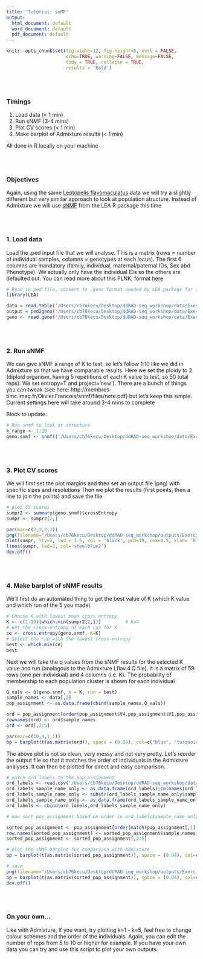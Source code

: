 ```yaml
---
title: 'Tutorial: snMF'
output:
  html_document: default
  word_document: default
  pdf_document: default
---
```


```r
knitr::opts_chunk$set(fig.width=12, fig.height=8, eval = FALSE,
                      echo=TRUE, warning=FALSE, message=FALSE,
                      tidy = TRUE, collapse = TRUE,
                      results = 'hold')
```
\
\

### Timings 

  1. Load data (< 1 min)
  2. Run sNMF (3-4 mins)
  3. Plot CV scores (< 1 min)
  4. Make barplot of Admixture results (< 1 min)

All done in R locally on your machine
  
\
\

### Objectives

Again, using the same [Leptopelis flavomaculatus](https://amphibiaweb.org/species/3649) data we will try a slightly different but very similar approach to look at population structure. Instead of Admixture we will use [sNMF](http://membres-timc.imag.fr/Olivier.Francois/LEA/tutorial.htm) from the LEA R package this time

\
\

### 1. Load data
Load the .ped input file that we will analyse. This is a matrix (rows = number of individual samples, columns = genotypes at each locus). The first 6 columns are mandatory (family, individual, maternal/paternal IDs, Sex abd Phenotype). We actually only have the individual IDs so the others are defaulted out. You can read more about this PLNK, format [here]( https://zzz.bwh.harvard.edu/plink/data.shtml)

```r
# Read in ped file, convert to .geno format needed by LEA package for sNMF
library(LEA)

data = read.table('/Users/cb76kecu/Desktop/ddRAD-seq_workshop/data/Exercises_4-8/sNMF/Lflav.ped')
output = ped2geno('/Users/cb76kecu/Desktop/ddRAD-seq_workshop/data/Exercises_4-8/sNMF/Lflav.ped')
geno <- read.geno('/Users/cb76kecu/Desktop/ddRAD-seq_workshop/data/Exercises_4-8/sNMF/Lflav.geno') 
```

\
\

### 2. Run sNMF
We can give sNMF a range of K to test, so let's follow 1:10 like we did in Admixture so that we have comparable results. Here we set the ploidy to 2 (diploid organism, having 5 repetitions of each K value to test, so 50 total reps). We set entropy=T and project='new'). There are a bunch of things you can tweak (see here: http://membres-timc.imag.fr/Olivier.Francois/snmf/files/note.pdf) but let's keep this simple. Current settings here will take around 3-4 mins to complete

Block to update:
```r
# Run snmf to look at structure 
k_range <- 1:10
geno.snmf <- snmf(('/Users/cb76kecu/Desktop/ddRAD-seq_workshop/data/Exercises_4-8/sNMF/Lflav.geno'), K = k_range, entropy = T, ploidy = 2, rep=5, project = 'new')  
```

\
\

### 3. Plot CV scores
We will first set the plot margins and then set an output file (png) with specific sizes and resolutions
Then we plot the results (first points, then a line to join the points) and save the file
```r
# plot CV scores
sumpr2 <- summary(geno.snmf)$crossEntropy
sumpr <- sumpr2[2,]

par(mar=c(2,2,2,2))
png(filename="/Users/cb76kecu/Desktop/ddRAD-seq_workshop/outputs/Exercise_5/sNMF_Results_CV_scores.png", type="quartz", height=8, width=8, units="in", res=300)
plot(sumpr, lty=2, lwd = 1.5, col = 'black', pch=19, cex=0.5, xlab= 'k clusters', ylab = 'CV score', main= 'Cross validation scores across k (sNMF)')
lines(sumpr, lwd=2, col='steelblue2')
dev.off()
```

\
\

### 4. Make barplot of sNMF results

We'll first do an automated thing to get the best value of K (which K value and which run of the 5 you made)
```r
# Choose K with lowest mean cross entropy
K <- c(1:10)[which.min(sumpr2[2,])]         # K=4
# Get the cross-entropy of each run for K
ce <- cross.entropy(geno.snmf, K=K)
# Select the run with the lowest cross-entropy
best <- which.min(ce)
best
```

Next we will take the q values from the sNMF results for the selected K value and run (analagous to the Admixture Lflav.4.Q file). It is a matrix of 59 rows (one per individual) and 4 columns (i.e. K). The probability of membership to each population cluster is shown for each individual
```r
Q_vals <- Q(geno.snmf, K = K, run = best)
sample_names <- data[,2]
pop_assignment <- as.data.frame(cbind(sample_names,Q_vals))

ord = pop_assignment[order(pop_assignment$V4,pop_assignment$V1,pop_assignment$V2,pop_assignment$V3),]
rownames(ord) <- ord$sample_names
ord <- ord[,2:5]

par(mar=c(10,4,1,1))
bp = barplot(t(as.matrix(ord)), space = (0.04), col=c("blue", "turquoise", "darkblue", "lightblue"), xlab="", ylab="Ancestry", border=1, las=2, cex.names=0.9)
```

The above plot is not so clean, very messy and not very pretty. Let's reorder the output file so that it matches the order of individuals in the Admixture analyses. It can then be plotted for direct and easy comparison.
```r
# match ord_labels to the pop_assignment
ord_labels <- read.csv('/Users/cb76kecu/Desktop/ddRAD-seq_workshop/data/Exercises_4-8/sNMF/ord_labels_sNMF.csv')
ord_labels_sample_name_only <- as.data.frame(ord_labels);colnames(ord_labels_sample_name_only) <- 'sample_name_only'
ord_labels_sample_name_only <- substr(ord_labels_sample_name_only$sample_name_only, 1, 5)
ord_labels_sample_name_only <- as.data.frame(ord_labels_sample_name_only)
ord_labels <- cbind(ord_labels,ord_labels_sample_name_only)

# now sort pop_assignment based on order in ord_labels$sample_name_only

sorted_pop_assignment <- pop_assignment[order(match(pop_assignment[,1],ord_labels_sample_name_only[,1])),]
row.names(sorted_pop_assignment) <- sorted_pop_assignment$sample_names
sorted_pop_assignment <- sorted_pop_assignment[,2:5]

# plot the sNMF barplot for comparison with Admixture
bp = barplot(t(as.matrix(sorted_pop_assignment)), space = (0.04), col=c("blue", "lightblue", "turquoise", "darkblue"), xlab="", ylab="Ancestry", border=1, las=2, cex.names=0.9)

# save
png(filename="/Users/cb76kecu/Desktop/ddRAD-seq_workshop/outputs/Exercise_5/sNMF_Results_Barplot.png", type="quartz", height=8, width=30, units="in", res=300)
bp = barplot(t(as.matrix(sorted_pop_assignment)), space = (0.04), col=c("blue", "lightblue", "turquoise", "darkblue"), xlab="", ylab="Ancestry", border=1, las=2, cex.names=0.9)
dev.off()

```

\
\

### On your own...

Like with Admixture, If you want, try plotting k=1 - k=5, feel free to change colour schemes and the order of the individuals. Again, you can edit the number of reps from 5 to 10 or higher for example. If you have your own data you can try and use this script to plot your own outputs
